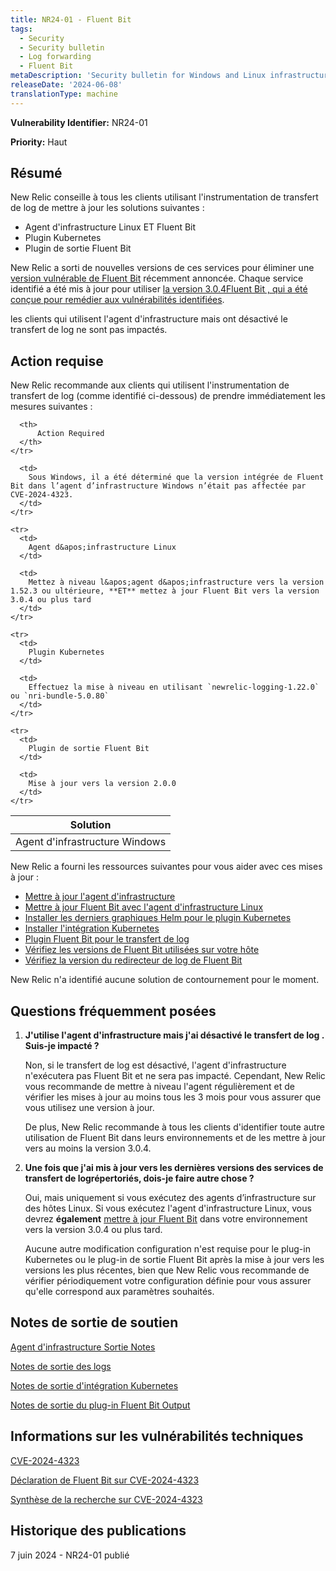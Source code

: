 ```yaml
---
title: NR24-01 - Fluent Bit
tags:
  - Security
  - Security bulletin
  - Log forwarding
  - Fluent Bit
metaDescription: 'Security bulletin for Windows and Linux infrastructure agent and Fluent Bit, the Kubernetes plugin, and the Fluent Bit output plugin.'
releaseDate: '2024-06-08'
translationType: machine
---
```


<DNT>**Vulnerability Identifier:**</DNT> NR24-01

<DNT>**Priority:**</DNT> Haut

## Résumé

New Relic conseille à tous les clients utilisant l&apos;instrumentation de transfert de log de mettre à jour les solutions suivantes :

* Agent d&apos;infrastructure Linux ET Fluent Bit
* Plugin Kubernetes
* Plugin de sortie Fluent Bit

New Relic a sorti de nouvelles versions de ces services pour éliminer une [version vulnérable de Fluent Bit](https://nvd.nist.gov/vuln/detail/CVE-2024-4323) récemment annoncée. Chaque service identifié a été mis à jour pour utiliser [la version 3.0.4Fluent Bit , qui a été conçue pour remédier aux vulnérabilités identifiées](https://fluentbit.io/blog/2024/05/21/statement-on-cve-2024-4323-and-its-fix/).

les clients qui utilisent l&apos;agent d&apos;infrastructure mais ont désactivé le transfert de log ne sont pas impactés.

## Action requise

New Relic recommande aux clients qui utilisent l&apos;instrumentation de transfert de log (comme identifié ci-dessous) de prendre immédiatement les mesures suivantes :

<table>
  <thead>
    <tr>
      <th>
          Solution
      </th>

      <th>
          Action Required
      </th>
    </tr>
  </thead>

  <tbody>
    <tr>
      <td>
        Agent d&apos;infrastructure Windows
      </td>

      <td>
        Sous Windows, il a été déterminé que la version intégrée de Fluent Bit dans l’agent d’infrastructure Windows n’était pas affectée par CVE-2024-4323.
      </td>
    </tr>

    <tr>
      <td>
        Agent d&apos;infrastructure Linux
      </td>

      <td>
        Mettez à niveau l&apos;agent d&apos;infrastructure vers la version 1.52.3 ou ultérieure, **ET** mettez à jour Fluent Bit vers la version 3.0.4 ou plus tard
      </td>
    </tr>

    <tr>
      <td>
        Plugin Kubernetes
      </td>

      <td>
        Effectuez la mise à niveau en utilisant `newrelic-logging-1.22.0` ou `nri-bundle-5.0.80`
      </td>
    </tr>

    <tr>
      <td>
        Plugin de sortie Fluent Bit
      </td>

      <td>
        Mise à jour vers la version 2.0.0
      </td>
    </tr>
  </tbody>
</table>

New Relic a fourni les ressources suivantes pour vous aider avec ces mises à jour :

* [Mettre à jour l&apos;agent d&apos;infrastructure](/docs/infrastructure/install-infrastructure-agent/update-or-uninstall/update-infrastructure-agent/)
* [Mettre à jour Fluent Bit avec l&apos;agent d&apos;infrastructure Linux](/docs/logs/forward-logs/forward-your-logs-using-infrastructure-agent/#install-fb-version)
* [Installer les derniers graphiques Helm pour le plugin Kubernetes](https://github.com/newrelic/helm-charts/tree/master?tab=readme-ov-file#Installthecharts)
* [Installer l&apos;intégration Kubernetes](/docs/kubernetes-pixie/kubernetes-integration/installation/kubernetes-integration-install-configure/)
* [Plugin Fluent Bit pour le transfert de log](/docs/logs/forward-logs/fluent-bit-plugin-log-forwarding/)
* [Vérifiez les versions de Fluent Bit utilisées sur votre hôte](/docs/infrastructure/infrastructure-ui-pages/infrastructure-inventory-page-search-your-entire-infrastructure/#search)
* [Vérifiez la version du redirecteur de log de Fluent Bit](/docs/logs/forward-logs/fluent-bit-plugin-log-forwarding/#upgrade-plugin)

New Relic n&apos;a identifié aucune solution de contournement pour le moment.

## Questions fréquemment posées

1. **J&apos;utilise l&apos;agent d&apos;infrastructure mais j&apos;ai désactivé le transfert de log . Suis-je impacté ?**

   Non, si le transfert de log est désactivé, l&apos;agent d&apos;infrastructure n&apos;exécutera pas Fluent Bit et ne sera pas impacté. Cependant, New Relic vous recommande de mettre à niveau l&apos;agent régulièrement et de vérifier les mises à jour au moins tous les 3 mois pour vous assurer que vous utilisez une version à jour.

   De plus, New Relic recommande à tous les clients d&apos;identifier toute autre utilisation de Fluent Bit dans leurs environnements et de les mettre à jour vers au moins la version 3.0.4.

2. **Une fois que j&apos;ai mis à jour vers les dernières versions des services de transfert de logrépertoriés, dois-je faire autre chose ?**

   Oui, mais uniquement si vous exécutez des agents d’infrastructure sur des hôtes Linux. Si vous exécutez l&apos;agent d&apos;infrastructure Linux, vous devrez **également** [mettre à jour Fluent Bit](/docs/logs/forward-logs/forward-your-logs-using-infrastructure-agent/#install-fb-version) dans votre environnement vers la version 3.0.4 ou plus tard.

   Aucune autre modification configuration n&apos;est requise pour le plug-in Kubernetes ou le plug-in de sortie Fluent Bit après la mise à jour vers les versions les plus récentes, bien que New Relic vous recommande de vérifier périodiquement votre configuration définie pour vous assurer qu&apos;elle correspond aux paramètres souhaités.

## Notes de sortie de soutien

[Agent d&apos;infrastructure Sortie Notes](/docs/release-notes/infrastructure-release-notes/infrastructure-agent-release-notes/)

[Notes de sortie des logs](/docs/release-notes/logs-release-notes/)

[Notes de sortie d&apos;intégration Kubernetes](/docs/release-notes/infrastructure-release-notes/kubernetes-integration-release-notes/3/)

[Notes de sortie du plug-in Fluent Bit Output](https://github.com/newrelic/newrelic-fluent-bit-output/releases)

## Informations sur les vulnérabilités techniques

[CVE-2024-4323](https://cve.mitre.org/cgi-bin/cvename.cgi?name=CVE-2024-4323)

[Déclaration de Fluent Bit sur CVE-2024-4323](https://fluentbit.io/blog/2024/05/21/statement-on-cve-2024-4323-and-its-fix/)

[Synthèse de la recherche sur CVE-2024-4323](https://www.tenable.com/security/research/tra-2024-17)

## Historique des publications

7 juin 2024 - NR24-01 publié